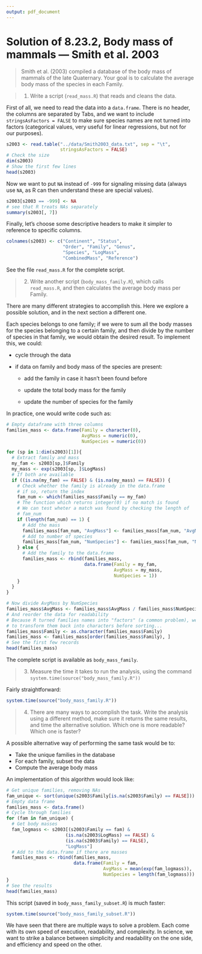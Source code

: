 ```yaml
---
output: pdf_document
---
```


# Solution of 8.23.2, Body mass of mammals --- Smith et al. 2003

> Smith et al. (2003) compiled a database of the body mass of mammals of the late Quaternary. Your goal is to calculate the average body mass of the species in each Family. 

> 1. Write a script (`read_mass.R`) that reads and cleans the data.

First of all, we need to read the data into a `data.frame`. There is no header, the columns are separated by Tabs, and we want to include `stringsAsFactors = FALSE` to make sure species names are not turned into factors (categorical values, very useful for linear regressions, but not for our purposes).

```r
s2003 <- read.table("../data/Smith2003_data.txt", sep = "\t",
                    stringsAsFactors = FALSE)
# Check the size
dim(s2003)
# Show the first few lines
head(s2003)
```

Now we want to put `NA` instead of `-999` for signaling missing data (always use `NA`, as R can then understand these are special values). 

```r
s2003[s2003 == -999] <- NA
# see that R treats NAs separately
summary(s2003[, 7])
```

Finally, let's choose some descriptive headers to make it simpler to reference to specific columns.

```r
colnames(s2003) <- c("Continent", "Status",
                     "Order", "Family", "Genus",
                     "Species", "LogMass",
                     "CombinedMass", "Reference")
```

See the file `read_mass.R` for the complete script.

> 2. Write another script (`body_mass_family.R`), which calls `read_mass.R`, and then calculates the average body mass per Family.

There are many different strategies to accomplish this. Here we explore a possible solution, and in the next section a different one. 

Each species belongs to one family; if we were to sum all the body masses for the species belonging to a certain family, and then divide by the number of species in that family, we would obtain the desired result. To implement this, we could:

* cycle through the data

* if data on family and body mass of the species are present:

  + add the family in case it hasn't been found before

  + update the total body mass for the family

  + update the number of species for the family

In practice, one would write code such as:

```r
# Empty dataframe with three columns
families_mass <- data.frame(Family = character(0),
                            AvgMass = numeric(0),
                            NumSpecies = numeric(0))

for (sp in 1:dim(s2003)[1]){
  # Extract family and mass
  my_fam <- s2003[sp,]$Family
  my_mass <- exp(s2003[sp, ]$LogMass)
  # If both are available
  if ((is.na(my_fam) == FALSE) & (is.na(my_mass) == FALSE)) {
    # Check whether the family is already in the data.frame
    # if so, return the index
    fam_num <- which(families_mass$Family == my_fam)
    # The function which returns integer(0) if no match is found
    # We can test wheter a match was found by checking the length of 
    # fam_num
    if (length(fam_num) == 1) {
      # Add the mass
      families_mass[fam_num, "AvgMass"] <- families_mass[fam_num, "AvgMass"] + my_mass
      # Add to number of species 
      families_mass[fam_num, "NumSpecies"] <- families_mass[fam_num, "NumSpecies"] + 1
    } else {
      # Add the family to the data.frame
      families_mass <- rbind(families_mass,
                             data.frame(Family = my_fam, 
                                        AvgMass = my_mass, 
                                        NumSpecies = 1))
    }
  }
}

# Now divide AvgMass by NumSpecies
families_mass$AvgMass <- families_mass$AvgMass / families_mass$NumSpecies
# And reorder the data for readability
# Because R turned families names into "factors" (a common problem), we need
# to transform them back into characters before sorting...
families_mass$Family <- as.character(families_mass$Family)
families_mass <- families_mass[order(families_mass$Family), ]
# See the first few records
head(families_mass)
```

The complete script is available as `body_mass_family`.

> 3. Measure the time it takes to run the analysis, using the command `system.time(source("body_mass_family.R"))`

Fairly straightforward:

```r
system.time(source("body_mass_family.R"))
```

> 4. There are many ways to accomplish the task. Write the analysis using a different method, make sure it returns the same results, and time the alternative solution. Which one is more readable? Which one is faster?

A possible alternative way of performing the same task would be to:

* Take the unique families in the database
* For each family, subset the data
* Compute the average body mass

An implementation of this algorithm would look like:

```r
# Get unique families, removing NAs
fam_unique <- sort(unique(s2003$Family[is.na(s2003$Family) == FALSE]))
# Empty data frame
families_mass <- data.frame()
# Cycle through families
for (fam in fam_unique) {
  # Get body masses
  fam_logmass <- s2003[(s2003$Family == fam) & 
                      (is.na(s2003$LogMass) == FALSE) & 
                      (is.na(s2003$Family) == FALSE), 
                      "LogMass"]
  # Add to the data.frame if there are masses
  families_mass <- rbind(families_mass, 
                         data.frame(Family = fam, 
                                    AvgMass = mean(exp(fam_logmass)), 
                                    NumSpecies = length(fam_logmass)))
}
# See the results
head(families_mass)
```

This script (saved in `body_mass_family_subset.R`) is much faster:

```r
system.time(source("body_mass_family_subset.R"))
```

We have seen that there are multiple ways to solve a problem. Each come with its own speed of execution, readability, and complexity. In science, we want to strike a balance between simplicity and readability on the one side, and efficiency and speed on the other.
